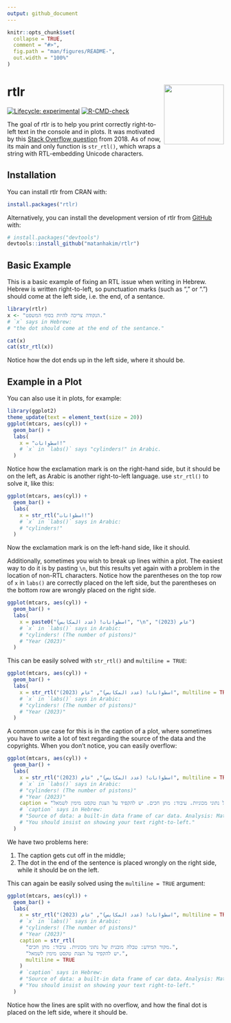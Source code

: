 ```yaml
---
output: github_document
---
```


<!-- README.md is generated from README.Rmd. Please edit that file -->

```r
knitr::opts_chunk$set(
  collapse = TRUE,
  comment = "#>",
  fig.path = "man/figures/README-",
  out.width = "100%"
)
```

# rtlr <a href="https://matanhakim.github.io/rtlr/"><img src="man/figures/logo.png" align="right" height="139" /></a>

<!-- badges: start -->

[![Lifecycle: experimental](https://img.shields.io/badge/lifecycle-experimental-orange.svg)](https://lifecycle.r-lib.org/articles/stages.html#experimental)
[![R-CMD-check](https://github.com/matanhakim/rtlr/actions/workflows/R-CMD-check.yaml/badge.svg)](https://github.com/matanhakim/rtlr/actions/workflows/R-CMD-check.yaml)
<!-- badges: end -->

The goal of rtlr is to help you print correctly right-to-left text in the console and in plots. It was motivated by this [Stack Overflow question](https://stackoverflow.com/questions/53915070/change-axis-text-direction-to-right-to-left) from 2018. As of now, its main and only function is `str_rtl()`, which wraps a string with RTL-embedding Unicode characters.

## Installation

You can install rtlr from CRAN with:

``` r
install.packages("rtlr)
```


Alternatively, you can install the development version of rtlr from [GitHub](https://github.com/) with:

``` r
# install.packages("devtools")
devtools::install_github("matanhakim/rtlr")
```

## Basic Example

This is a basic example of fixing an RTL issue when writing in Hebrew. Hebrew is written right-to-left, so punctuation marks (such as "," or ".") should come at the left side, i.e. the end, of a sentance.

```r
library(rtlr)
x <- "הנקודה צריכה להיות בסוף המשפט."
# `x` says in Hebrew:
# "the dot should come at the end of the sentance."

cat(x)
cat(str_rtl(x))
```

Notice how the dot ends up in the left side, where it should be.

## Example in a Plot

You can also use it in plots, for example:

```r
library(ggplot2)
theme_update(text = element_text(size = 20))
ggplot(mtcars, aes(cyl)) +
  geom_bar() +
  labs(
    x = "اسطوانات!"
    # `x` in `labs()` says "cylinders!" in Arabic.
  )
```

Notice how the exclamation mark is on the right-hand side, but it should be on the left, as Arabic is another right-to-left language. use `str_rtl()` to solve it, like this:

```r
ggplot(mtcars, aes(cyl)) +
  geom_bar() +
  labs(
    x = str_rtl("اسطوانات!")
    # `x` in `labs()` says in Arabic:
    # "cylinders!"
  )
```

Now the exclamation mark is on the left-hand side, like it should.

Additionally, sometimes you wish to break up lines within a plot. The easiest way to do it is by pasting `\n`, but this results yet again with a problem in the location of non-RTL characters. Notice how the parentheses on the top row of `x` in `labs()` are correctly placed on the left side, but the parentheses on the bottom row are wrongly placed on the right side.

```r
ggplot(mtcars, aes(cyl)) +
  geom_bar() +
  labs(
    x = paste0("اسطوانات! (عدد المكابس)", "\n", "عام (2023)")
    # `x` in `labs()` says in Arabic:
    # "cylinders! (The number of pistons)"
    # "Year (2023)"
  )
```

This can be easily solved with `str_rtl()` and `multiline = TRUE`:

```r
ggplot(mtcars, aes(cyl)) +
  geom_bar() +
  labs(
    x = str_rtl("اسطوانات! (عدد المكابس)", "عام (2023)", multiline = TRUE)
    # `x` in `labs()` says in Arabic:
    # "cylinders! (The number of pistons)"
    # "Year (2023)"
  )
```

A common use case for this is in the caption of a plot, where sometimes you have to write a lot of text regarding the source of the data and the copyrights. When you don't notice, you can easily overflow:

```r
ggplot(mtcars, aes(cyl)) +
  geom_bar() +
  labs(
    x = str_rtl("اسطوانات! (عدد المكابس)", "عام (2023)", multiline = TRUE),
    # `x` in `labs()` says in Arabic:
    # "cylinders! (The number of pistons)"
    # "Year (2023)"
    caption = "מקור המידע: טבלה מובנית של נתוני מכוניות. עיבוד: מתן חכים. יש להקפיד על הצגת טקסט מימין לשמאל."
    # `caption` says in Hebrew:
    # "Source of data: a built-in data frame of car data. Analysis: Matan Hakim."
    # "You should insist on showing your text right-to-left."
  )
```

We have two problems here:

1.  The caption gets cut off in the middle;
2.  The dot in the end of the sentence is placed wrongly on the right side, while it should be on the left.

This can again be easily solved using the `multiline = TRUE` argument:

```r
ggplot(mtcars, aes(cyl)) +
  geom_bar() +
  labs(
    x = str_rtl("اسطوانات! (عدد المكابس)", "عام (2023)", multiline = TRUE),
    # `x` in `labs()` says in Arabic:
    # "cylinders! (The number of pistons)"
    # "Year (2023)"
    caption = str_rtl(
      "מקור המידע: טבלה מובנית של נתוני מכוניות. עיבוד: מתן חכים.",
      "יש להקפיד על הצגת טקסט מימין לשמאל.",
      multiline = TRUE
    )
    # `caption` says in Hebrew:
    # "Source of data: a built-in data frame of car data. Analysis: Matan Hakim."
    # "You should insist on showing your text right-to-left."
  )
```

Notice how the lines are split with no overflow, and how the final dot is placed on the left side, where it should be.
